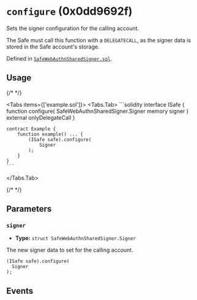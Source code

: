 


# `configure` (0x0dd9692f)



Sets the signer configuration for the calling account.

The Safe must call this function with a `DELEGATECALL`, as the signer data is stored in
the Safe account's storage.




Defined in [`SafeWebAuthnSharedSigner.sol`](https://github.com/safe-global/safe-modules/tree/passkey/v0.2.1/modules/passkey/contracts/4337/SafeWebAuthnSharedSigner.sol#L137).


## Usage

{/* <!-- vale off --> */}

<Tabs items={['example.sol']}>
  <Tabs.Tab>
    ```solidity
    interface ISafe {
        function configure( SafeWebAuthnSharedSigner.Signer memory signer ) external onlyDelegateCall
    }

    contract Example {
        function example() ... {
            (ISafe safe).configure(
                Signer
            );
        }
    }
    ```
  </Tabs.Tab>
</Tabs>

{/* <!-- vale on --> */}



## Parameters

### `signer`

  - **Type:** `struct SafeWebAuthnSharedSigner.Signer`

  The new signer data to set for the calling account.

  ```solidity focus=2
  (ISafe safe).configure(
    Signer
  );
  ```




## Events

<SafeWebAuthnSharedSignerConfigured />

